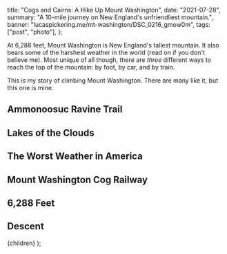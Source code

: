 
  title: "Cogs and Cairns: A Hike Up Mount Washington",
  date: "2021-07-28",
  summary: "A 10-mile journey on New England's unfriendliest mountain.",
  banner: "lucaspickering.me/mt-washington/DSC_0216_gmow0m",
  tags: ["post", "photo"],
};

At 6,288 feet, Mount Washington is New England's tallest mountain. It also bears some of the harshest weather in the world (read on if you don't believe me). Most unique of all though, there are _three_ different ways to reach the top of the mountain: by foot, by car, and by train.

This is my story of climbing Mount Washington. There are many like it, but this one is mine.

## Ammonoosuc Ravine Trail

<Images
  images="lucaspickering.me/mt-washington/DSC_0136_ajbqnf"
  caption="Onward and upward."
/>

<Images
  images="lucaspickering.me/mt-washington/DSC_0138_naz9st"
  caption="Verdant undergrowth covers the base of the mountain."
/>

<Images
  images="lucaspickering.me/mt-washington/DSC_0152_ajkx01"
  caption="Thousands of hikers climb the mountain on a sunny summer day."
/>

<Images
  images="lucaspickering.me/mt-washington/DSC_0153_u3gp6d"
  caption="Stream crossings are common in the first few miles of the trail."
/>

<Images
  images="lucaspickering.me/mt-washington/DSC_0163_oatbmv"
  caption="A waterfall provides a convenient excuse for us to catch our breaths."
/>

## Lakes of the Clouds

<Images
  images="lucaspickering.me/mt-washington/DSC_0206_q7anjj"
  caption="Once you breach the treeline, hundreds of cairns guide the way. A necessity when the weather it at its worst."
/>

<Images
  images="lucaspickering.me/mt-washington/DSC_0210_nnbks0"
  caption="The first glimpses of the mountain's apex. The weather station at the summit is visible from miles away."
/>

<Images
  images="lucaspickering.me/mt-washington/DSC_0221_znualk"
  caption="A lone cairn on a cliff's edge."
/>

<Images
  images="lucaspickering.me/mt-washington/DSC_0222_zeo75e"
  caption="The Lakes of the Clouds Hut."
/>

<Images
  images="lucaspickering.me/mt-washington/DSC_0228_wndlq0"
  caption="What's a hut without a sign?"
/>

<Images
  images="lucaspickering.me/mt-washington/DSC_0239_fi07h2"
  caption="The hut's namesake."
/>

## The Worst Weather in America

<Images
  images="lucaspickering.me/mt-washington/DSC_0233_jfhvac"
  caption="A stern warning, fortunately not relevant today."
/>

<Images
  images="lucaspickering.me/mt-washington/DSC_0248_jause9"
  caption="The view back to the hut, about halfway from the lakes to the summit."
/>

<Images
  images="lucaspickering.me/mt-washington/DSC_0244_tml1f5"
  caption="The rough stones provide a sort of lunar backdrop to the final leg of the climb."
/>

<Images
  images="lucaspickering.me/mt-washington/DSC_0255_imiao9"
  caption="The Tuckerman trail crosses the alpine moonscape."
/>

## Mount Washington Cog Railway

<Images
  images="lucaspickering.me/mt-washington/DSC_0309_jpvngx"
  caption="Leading the way."
/>

<Images
  images="lucaspickering.me/mt-washington/DSC_0366_tyzb07"
  caption="This would've been scarier if the trains could move more than a few miles an hour."
/>

## 6,288 Feet

<Images
  images="lucaspickering.me/mt-washington/DSC_0264_qbypkh"
  caption="In case there was any doubt."
/>

<Images
  images="lucaspickering.me/mt-washington/DSC_0280_rdmazk"
  caption="The visitor center, hanging over a cliff's edge."
/>

<Images
  images="lucaspickering.me/mt-washington/DSC_0250_wzz41l"
  caption="If the wind blows on the mountain but no one's around to measure it, does it make a sound?"
/>

<Images
  images="lucaspickering.me/mt-washington/DSC_0253_c8fc6q"
  caption="Spot the hikers?"
/>

<Images
  images="lucaspickering.me/mt-washington/DSC_0336_audeme"
  caption="Dozens of visitors waited for their turn at the summit. We opted not to get any closer than this."
/>

<Images
  images="lucaspickering.me/mt-washington/DSC_0254_ztkvbk"
  caption="Even the harshest of environments can be developed."
/>

## Descent

<Images
  images="lucaspickering.me/mt-washington/DSC_0391_xtndec"
  caption="A ponderous moment."
/>

<Images
  images="lucaspickering.me/mt-washington/DSC_0410_esalzg"
  caption="A geologic Polaris."
/>

<Images
  images="lucaspickering.me/mt-washington/DSC_0430_i4cdsi"
  caption="The Jewell trail hugs the train tracks for a time."
/>

<Images
  images="lucaspickering.me/mt-washington/DSC_0433_arptjq"
  caption="The famous Bretton Woods resort and the White Mountains beyond."
/>

<Images
  images="lucaspickering.me/mt-washington/DSC_0445_krztii"
  caption="Each hiker carves the path a little bit deeper."
/>

<Images
  images="lucaspickering.me/mt-washington/DSC_0460_ngkror"
  caption="The circle of life."
/>

<Images
  images="lucaspickering.me/mt-washington/DSC_0453_syjpcm"
  caption="A former campsite abuts the trail."
/>

<Images
  images="lucaspickering.me/mt-washington/DSC_0474_hmyam1"
  caption="Back on the valley floor, streams and waterfalls provide a soundtrack to the last steps of the journey."
/>

<Images
  images="lucaspickering.me/mt-washington/DSC_0478_tthmyn"
  caption="This is about how my legs felt by this point."
/>

  <PostView metadata={metadata}>{children}</PostView>
);

